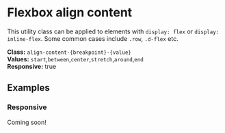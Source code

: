 
<Meta title="Utilities/Flexbox/Align content" />

# Flexbox align content

This utility class can be applied to elements with `display: flex` or `display: inline-flex`. Some common cases include `.row`, `.d-flex` etc.

**Class:** `align-content-{breakpoint}-{value}` <br />
**Values:** `start`,`between`,`center`,`stretch`,`around`,`end` <br />
**Responsive:** true

## Examples

### Responsive

Coming soon!
